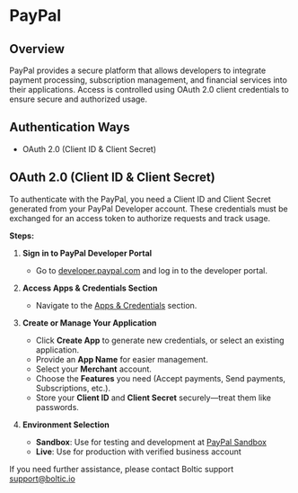 # PayPal

## Overview
PayPal provides a secure platform that allows developers to integrate payment processing, subscription management, and financial services into their applications. Access is controlled using OAuth 2.0 client credentials to ensure secure and authorized usage.

## Authentication Ways

- OAuth 2.0 (Client ID & Client Secret)

## OAuth 2.0 (Client ID & Client Secret)

To authenticate with the PayPal, you need a Client ID and Client Secret generated from your PayPal Developer account. These credentials must be exchanged for an access token to authorize requests and track usage.

**Steps:**

1. **Sign in to PayPal Developer Portal**  
   - Go to <a href="https://developer.paypal.com/" target="_blank" rel="noopener"><span>developer.paypal.com</span></a> and log in to the developer portal.

2. **Access Apps & Credentials Section**  
   - Navigate to the <a href="https://developer.paypal.com/developer/applications/" target="_blank" rel="noopener"><span> Apps & Credentials</span></a> section.

3. **Create or Manage Your Application**  
   - Click **Create App** to generate new credentials, or select an existing application.  
   - Provide an **App Name** for easier management.  
   - Select your **Merchant** account.  
   - Choose the **Features** you need (Accept payments, Send payments, Subscriptions, etc.).  
   - Store your **Client ID** and **Client Secret** securely—treat them like passwords.

4. **Environment Selection**  
   - **Sandbox**: Use for testing and development at <a href="https://developer.paypal.com/developer/accounts/" target="_blank" rel="noopener"><span>PayPal Sandbox</span></a>  
   - **Live**: Use for production with verified business account

If you need further assistance, please contact Boltic support <a href="mailto:support@boltic.io">support@boltic.io</a>